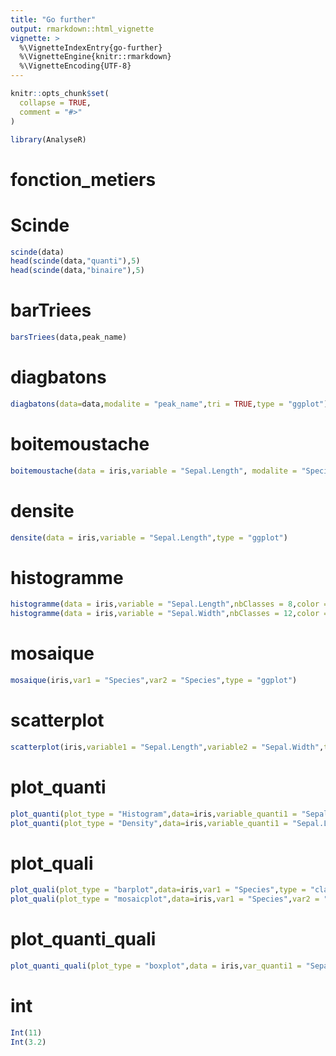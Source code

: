 ```yaml
---
title: "Go further"
output: rmarkdown::html_vignette
vignette: >
  %\VignetteIndexEntry{go-further}
  %\VignetteEngine{knitr::rmarkdown}
  %\VignetteEncoding{UTF-8}
---
```


```r
knitr::opts_chunk$set(
  collapse = TRUE,
  comment = "#>"
)
```

```r
library(AnalyseR)
```

<!-- WARNING - This vignette is generated by {fusen} from dev/flat_fonction_metiers.Rmd: do not edit by hand -->

# fonction_metiers

# Scinde

```r
scinde(data)
head(scinde(data,"quanti"),5)
head(scinde(data,"binaire"),5)
```

# barTriees

```r
barsTriees(data,peak_name)
```

# diagbatons

```r
diagbatons(data=data,modalite = "peak_name",tri = TRUE,type = "ggplot")
```

# boitemoustache

```r
boitemoustache(data = iris,variable = "Sepal.Length", modalite = "Species",type = "ggplot")
```

# densite

```r
densite(data = iris,variable = "Sepal.Length",type = "ggplot")
```

# histogramme

```r
histogramme(data = iris,variable = "Sepal.Length",nbClasses = 8,color = "red",type = "classique")
histogramme(data = iris,variable = "Sepal.Width",nbClasses = 12,color = "blue",type = "ggplot")
```

# mosaique

```r
mosaique(iris,var1 = "Species",var2 = "Species",type = "ggplot")
```

# scatterplot

```r
scatterplot(iris,variable1 = "Sepal.Length",variable2 = "Sepal.Width",type = "classique")
```

# plot_quanti

```r
plot_quanti(plot_type = "Histogram",data=iris,variable_quanti1 = "Sepal.Length",breaksHist = 6)
plot_quanti(plot_type = "Density",data=iris,variable_quanti1 = "Sepal.Length",type = "ggplot")
```

# plot_quali

```r
plot_quali(plot_type = "barplot",data=iris,var1 = "Species",type = "classique",color = c("darkred","steelblue","darkorange"))
plot_quali(plot_type = "mosaicplot",data=iris,var1 = "Species",var2 = "Species",type = "ggplot")
```

# plot_quanti_quali

```r
plot_quanti_quali(plot_type = "boxplot",data = iris,var_quanti1 = "Sepal.Length",var_quali = "Species",type = "classique",color = 1:6)
```

# int

```r
Int(11)
Int(3.2)
```

<!-- # KNN_python -->
<!-- ```{r function-KNN_python,eval=FALSE} -->
<!-- #' prediction KNN depuis python -->
<!-- #' -->
<!-- #' @param indiv_prediction Vecteur comprennant l’individu à predire -->
<!-- #' @param n Permet de selectionner le nombre de voisin -->
<!-- #' @param p Defini le p dans la norme pour la p-norme -->
<!-- #' -->
<!-- #' @return La fonction renvoie un vecteur contenant : -->
<!-- #' $prediction : Renvoie une valeur boolean sur la succes de l’expedition -->
<!-- #' $proba : Renvoie le vecteur contenant la probabilite d’appartenir a chaque classe -->
<!-- #' $temps : Renvoie le temps mis pour l'encodage et la prediction -->
<!-- #' -->
<!-- #' @importFrom reticulate use_virtualenv -->
<!-- #' @importFrom reticulate source_python -->
<!-- #' -->
<!-- #' @export -->
<!-- #' -->

<!-- KNN_Python <- function(indiv_prediction,n = Int(11), p = Int(3)){ -->
<!--   use_virtualenv("Python/venv") -->
<!--   source_python("Python/main.py") -->
<!--   KNN_result = KNN_Process(data,indiv_prediction,target ,Int(n), Int(p)) -->
<!--   return(list(prediction = KNN_result[[1]], proba_f = KNN_result[[2]],proba_s = KNN_result[[3]],temps = KNN_result[[4]] )) -->
<!-- } -->

<!-- ``` -->

<!-- ```{r examples-function_KNN_python,eval=FALSE} -->
<!-- KNN_Python(c("Ama Dablam","Autumn","France","Climber",2025,1,1,1,1,1,1,1), n = 11 , p = 3) -->
<!-- ``` -->

<!-- ```{r tests-function_KNN_python} -->
<!-- ## a faire ## -->
<!-- ``` -->

<!-- # RandomForest_Python -->
<!-- ```{r function-RandomForest_Python,eval=FALSE} -->
<!-- #' Prediction RandomForest depuis python -->
<!-- #' -->
<!-- #' @param indiv_prediction Vecteur comprennant l’individu à predire -->
<!-- #' @param n Nombre d'estimateur dans l’algorithme de la Random Forest -->
<!-- #' -->
<!-- #' @importFrom reticulate use_virtualenv -->
<!-- #' @importFrom reticulate source_python -->
<!-- #' -->
<!-- #' @return La fonction renvoie un vecteur contenant : -->
<!-- #' $prediction : Renvoie une valeur boolean sur la succes de l’expedition -->
<!-- #' $proba : Renvoie le vecteur contenant la probabilite d’appartenir a chaque classe -->
<!-- #' $temps : Renvoie le temps mis pour l'encodage et la prediction -->
<!-- #' @export -->
<!-- #' -->

<!-- RandomForest_Python <- function(indiv_prediction,n = Int(2)){ -->
<!--   use_virtualenv("Python/venv") -->
<!--   source_python("Python/main.py") -->
<!--   RandomForest_result = Tree_Process(data,indiv_prediction,Int(n)) -->
<!--   return(list(prediction = RandomForest_result[[1]], proba_f = RandomForest_result[[2]],proba_s = RandomForest_result[[3]],temps = RandomForest_result[[4]])) -->
<!-- } -->

<!-- ``` -->

<!-- ```{r examples-function_RandomForest_Python,eval=FALSE} -->
<!-- RandomForest_Python(c("Ama Dablam","Autumn","France","Climber",2025,1,1,1,1,1,1,1), n = 11) -->
<!-- ``` -->

<!-- ```{r tests-function_RandomForest_Python} -->
<!-- ## a faire ## -->
<!-- ``` -->











